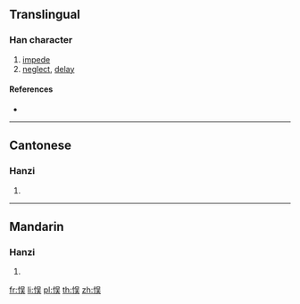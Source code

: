 {{character info/new}}
{{also|悞}}
==Translingual==

===Han character===
{{Han char|rn=61|rad=心|as=07|sn=10|four=|canj=PRMK|ids=⿰忄吴}}

# [[impede]]
# [[neglect]], [[delay]]

====References====
* {{Han ref|kx=0388.341|hdz=42305.050|uh=60AE|ud=24750}}

----

==Cantonese==

===Hanzi===
{{yue-hanzi|jyut=[[ng6]]|y=ng6|tra=悞}}

# {{defn|lang=yue|sort=心07}}

----

==Mandarin==

===Hanzi===
{{cmn-hanzi|tra=悞|pin=[[wù]] ([[wu4]])|wg=wu<sup>4</sup>}}

# {{defn|lang=cmn|sort=心07}}

[[fr:悮]]
[[li:悮]]
[[pl:悮]]
[[th:悮]]
[[zh:悮]]
